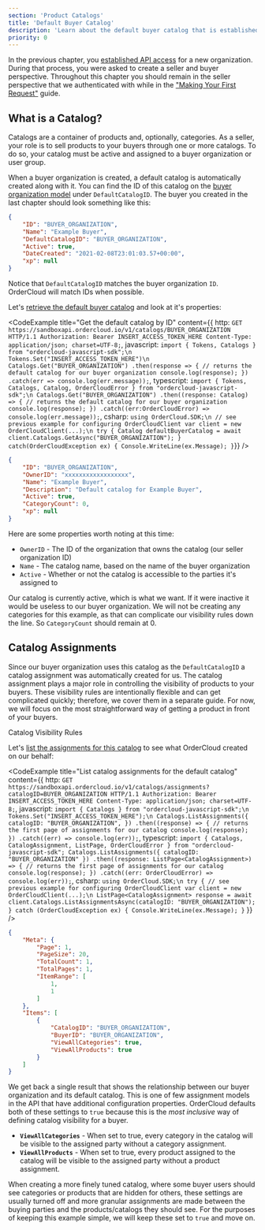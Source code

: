 ```yaml
---
section: 'Product Catalogs'
title: 'Default Buyer Catalog'
description: 'Learn about the default buyer catalog that is established on your behalf whenever a new buyer organization is created.'
priority: 0
---
```


In the previous chapter, you [established API access](/learn/getting-started/establishing-api-access) for a new organization. During that process, you were asked to create a seller and buyer perspective. Throughout this chapter you should remain in the seller perspective that we authenticated with while in the ["Making Your First Request"](/learn/getting-started/making-your-first-request) guide.

## What is a Catalog?
Catalogs are a container of products and, optionally, categories. As a seller, your role is to sell products to your buyers through one or more catalogs. To do so, your catalog must be active and assigned to a buyer organization or user group.

When a buyer organization is created, a default catalog is automatically created along with it. You can find the ID of this catalog on the [buyer organization model](/api-reference/buyers/buyers/get) under `DefaultCatalogID`. The buyer you created in the last chapter should look something like this:

```json
{
	"ID": "BUYER_ORGANIZATION",
	"Name": "Example Buyer",
	"DefaultCatalogID": "BUYER_ORGANIZATION",
	"Active": true,
	"DateCreated": "2021-02-08T23:01:03.57+00:00",
	"xp": null
}
```

Notice that `DefaultCatalogID` matches the buyer organization `ID`. OrderCloud will match IDs when possible.

Let's [retrieve the default buyer catalog](/api-reference/product-catalogs/catalogs/get) and look at it's properties:

<CodeExample
  title="Get the default catalog by ID"
  content={{
    http: `GET https://sandboxapi.ordercloud.io/v1/catalogs/BUYER_ORGANIZATION HTTP/1.1
Authorization: Bearer INSERT_ACCESS_TOKEN_HERE
Content-Type: application/json; charset=UTF-8;`,
javascript: `import { Tokens, Catalogs } from "ordercloud-javascript-sdk";\n
Tokens.Set("INSERT_ACCESS_TOKEN_HERE")\n
Catalogs.Get("BUYER_ORGANIZATION")
  .then(response => {
      // returns the default catalog for our buyer organization
      console.log(response);
  })
  .catch(err => console.log(err.message));`,
typescript: `import { Tokens, Catalogs, Catalog, OrderCloudError } from "ordercloud-javascript-sdk";\n
Catalogs.Get("BUYER_ORGANIZATION")
  .then((response: Catalog) => {
      // returns the default catalog for our buyer organization
      console.log(response);
  })
  .catch((err:OrderCloudError) => console.log(err.message));`,
csharp: `using OrderCloud.SDK;\n
// see previous example for configuring OrderCloudClient
var client = new OrderCloudClient(...);\n
try
{
	Catalog defaultBuyerCatalog = await client.Catalogs.GetAsync("BUYER_ORGANIZATION");
} catch(OrderCloudException ex)
{
	Console.WriteLine(ex.Message);
}`}}
/>

```json
{
	"ID": "BUYER_ORGANIZATION",
	"OwnerID": "xxxxxxxxxxxxxxxxxx",
	"Name": "Example Buyer",
	"Description": "Default catalog for Example Buyer",
	"Active": true,
	"CategoryCount": 0,
	"xp": null
}
```

Here are some properties worth noting at this time:

- `OwnerID` - The ID of the organization that owns the catalog (our seller organization ID)
- `Name` - The catalog name, based on the name of the buyer organization
- `Active` - Whether or not the catalog is accessible to the parties it's assigned to

Our catalog is currently active, which is what we want. If it were inactive it would be useless to our buyer organization. We will not be creating any categories for this example, as that can complicate our visibility rules down the line. So `CategoryCount` should remain at 0.

## Catalog Assignments
Since our buyer organization uses this catalog as the `DefaultCatalogID` a catalog assignment was automatically created for us. The catalog assignment plays a major role in controlling the visibility of products to your buyers. These visibility rules are intentionally flexible and can get complicated quickly; therefore, we cover them in a separate guide. For now, we will focus on the most straightforward way of getting a product in front of your buyers.

<ContentLink to="/knowledge-base/catalog-visibility-rules" subtitle="Further Reading">Catalog Visibility Rules</ContentLink>

Let's [list the assignments for this catalog](/api-reference/product-catalogs/catalogs/list-assignments) to see what OrderCloud created on our behalf:

<CodeExample
  title="List catalog assignments for the default catalog"
  content={{
    http: `GET https://sandboxapi.ordercloud.io/v1/catalogs/assignments?catalogID=BUYER_ORGANIZATION HTTP/1.1
Authorization: Bearer INSERT_ACCESS_TOKEN_HERE
Content-Type: application/json; charset=UTF-8;`,
javascript: `import { Catalogs } from "ordercloud-javascript-sdk";\n
Tokens.Set("INSERT_ACCESS_TOKEN_HERE");\n
Catalogs.ListAssignments({
  catalogID: "BUYER_ORGANIZATION",
})
  .then((response) => {
    // returns the first page of assignments for our catalog
    console.log(response);
  })
  .catch((err) => console.log(err));`,
typescript: `import { Catalogs, CatalogAssignment, ListPage, OrderCloudError } from "ordercloud-javascript-sdk";
Catalogs.ListAssignments({
  catalogID: "BUYER_ORGANIZATION"
})
.then((response: ListPage<CatalogAssignment>) => {
  // returns the first page of assignments for our catalog
  console.log(response);
})
.catch((err: OrderCloudError) => console.log(err));`,
csharp: `using OrderCloud.SDK;\n
try
{
    // see previous example for configuring OrderCloudClient
    var client = new OrderCloudClient(...);\n
    ListPage<CatalogAssignment> response = await client.Catalogs.ListAssignmentsAsync(catalogID: "BUYER_ORGANIZATION");
}
catch (OrderCloudException ex)
{
    Console.WriteLine(ex.Message);
}`
}}
/>

```json
{
	"Meta": {
		"Page": 1,
		"PageSize": 20,
		"TotalCount": 1,
		"TotalPages": 1,
		"ItemRange": [
			1,
			1
		]
	},
	"Items": [
		{
			"CatalogID": "BUYER_ORGANIZATION",
			"BuyerID": "BUYER_ORGANIZATION",
			"ViewAllCategories": true,
			"ViewAllProducts": true
		}
	]
}
```

We get back a single result that shows the relationship between our buyer organization and its default catalog. This is one of few assignment models in the API that have additional configuration properties. OrderCloud defaults both of these settings to `true` because this is the _most inclusive_ way of defining catalog visibility for a buyer.

- **`ViewAllCategories`** - When set to true, every category in the catalog will be visible to the assigned party without a category assignment.
- **`ViewAllProducts`** - When set to true, every product assigned to the catalog will be visible to the assigned party without a product assignment.

When creating a more finely tuned catalog, where some buyer users should see categories or products that are hidden for others, these settings are usually turned off and more granular assignments are made between the buying parties and the products/catalogs they should see. For the purposes of keeping this example simple, we will keep these set to `true` and move on.
